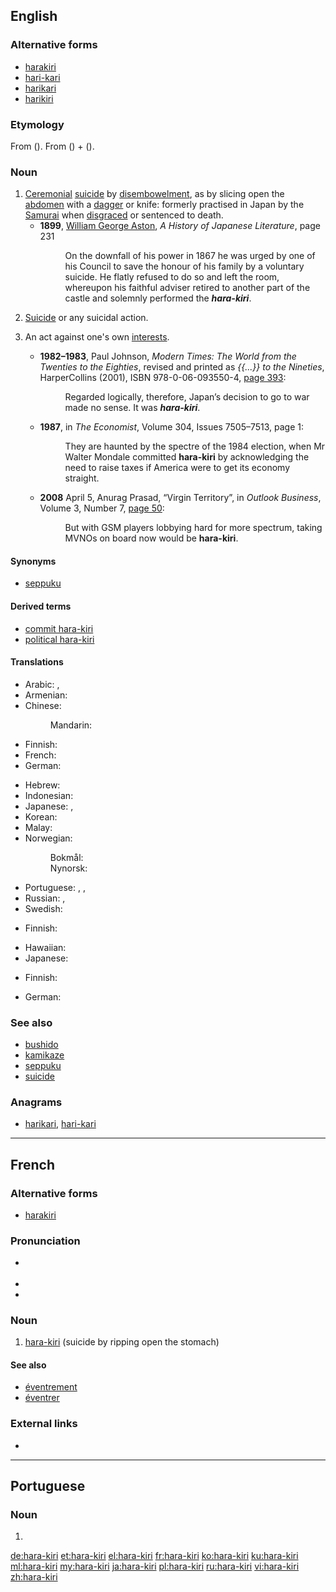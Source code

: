 ==English==
{{wikipedia}}

===Alternative forms===
* [[harakiri]]
* [[hari-kari]] {{qualifier|nonstandard}}
* [[harikari]] {{qualifier|nonstandard}}
* [[harikiri]]

===Etymology===
From {{etyl|ja|en}} {{term|腹切り|sc=Jpan|lang=ja}} ({{term|はらきり||tr=harakiri|sc=Jpan|lang=ja}}). From {{term|腹||[[belly]]|sc=Jpan|lang=ja}} ({{term|はら|tr=hara|sc=Jpan|lang=ja}}) + {{term|切る||[[cut]]|sc=Jpan|lang=ja}} ({{term|きる|tr=kiru|sc=Jpan|lang=ja}}).

===Noun===
{{en-noun|-}}

# [[ceremonial|Ceremonial]] [[suicide]] by [[disembowelment]], as by slicing open the [[abdomen]] with a [[dagger]] or knife: formerly practised in Japan by the [[Samurai]] when [[disgrace]]d or sentenced to death.
#* '''1899''', [[w:William George Aston|William George Aston]], ''A History of Japanese Literature'', page 231
#*: On the downfall of his power in 1867 he was urged by one of his Council to save the honour of his family by a voluntary suicide. He flatly refused to do so and left the room, whereupon his faithful adviser retired to another part of the castle and solemnly performed the '''''hara-kiri'''''.
# [[suicide|Suicide]] or any suicidal action.
# {{context|by extension|figuratively|lang=en}} An act against one's own [[interest]]s.
#* '''1982–1983''', Paul Johnson, ''Modern Times: The World from the Twenties to the Eighties'',<sup >[http://books.google.com/books?id=PslmAAAAMAAJ ]</sup> revised and printed as ''{{...}} to the Nineties'', HarperCollins (2001), ISBN 978-0-06-093550-4, [http://books.google.com/books?id=39UGHZSaqxAC&pg=PA393&dq=hara-kiri page 393]:
#*: Regarded logically, therefore, Japan’s decision to go to war made no sense. It was '''''hara-kiri'''''.
#* '''1987''', in ''The Economist'', Volume 304, Issues 7505–7513,<sup >[http://books.google.com/books?id=p_DtAAAAMAAJ ]</sup> page 1:
#*: They are haunted by the spectre of the 1984 election, when Mr Walter Mondale committed '''hara-kiri''' by acknowledging the need to raise taxes if America were to get its economy straight.
#* '''2008''' April 5, Anurag Prasad, “Virgin Territory”, in ''Outlook Business'', Volume 3, Number 7, [http://books.google.com/books?id=kTEEAAAAMBAJ&pg=PT33&dq=hara-kiri page 50]:
#*: But with GSM players lobbying hard for more spectrum, taking MVNOs on board now would be '''hara-kiri'''.

====Synonyms====
* {{sense|ceremonial suicide by ripping open the abdomen}} [[seppuku]]

====Derived terms====
* [[commit hara-kiri]]
* [[political hara-kiri]]

====Translations====
{{trans-top|ceremonial suicide by ripping open the abdomen}}
* Arabic: {{t|ar|هاراكيري|m|tr=harakiiri}}, {{t|ar|هارا كيري|m|tr=haara kiiri}}
* Armenian: {{t|hy|խարակիրի|tr=xarakiri}}
* Chinese:
*: Mandarin: {{t+|cmn|切腹|tr=qiēfù|sc=Hani}}
* Finnish: {{t+|fi|harakiri}}
* French: {{t+|fr|hara-kiri|m}}
* German: {{t+|de|Harakiri|n}}
{{trans-mid}}
* Hebrew: {{t+|he|חרקירי|m|sc=Hebr}}
* Indonesian: {{t+|id|harakiri}}
* Japanese: {{t|ja|腹切り|tr=[[はらきり]], harakiri}}, {{t+|ja|切腹|tr=[[せっぷく]], seppuku}}
* Korean: {{t|ko|할복|sc=Kore}}
* Malay: {{t|ms|harakiri}}
* Norwegian:
*: Bokmål: {{t|nb|harakiri|m}}
*: Nynorsk: {{t|nn|harakiri|m}}
* Portuguese: {{t+|pt|haraquiri|m}}, {{t+|pt|harakiri|m}}, {{t|pt|hara-kiri|m}}
* Russian: {{t+|ru|харакири|n|tr=xarakíri}}, {{t+|ru|сэппуку|n|tr=seppúku}}
* Swedish: {{t+|sv|harakiri}}
{{trans-bottom}}

{{trans-top|suicide}}
* Finnish: {{t+|fi|harakiri}}
{{trans-mid}}
* Hawaiian: {{t|haw|pepehi make ana ʻia iā iho}}
* Japanese: {{t+|ja|自殺}}
{{trans-bottom}}

{{trans-top|self-destructive act}}
* Finnish: {{t+|fi|harakiri}}
{{trans-mid}}
* German: {{t+|de|Harakiri|n}}
{{trans-bottom}}

===See also===
* [[bushido]]
* [[kamikaze]]
* [[seppuku]]
* [[suicide]]

===Anagrams===
* [[harikari#English|harikari]], [[hari-kari#English|hari-kari]]

----

==French==

===Alternative forms===
* [[harakiri]]

===Pronunciation===
* {{fr-asph}} {{IPA|/a.ʁa ki.ʁi/|lang=fr}}
* {{rhymes|i|lang=fr}}
* {{homophones|harakiri|harakiris|hara-kiris|lang=fr}}

===Noun===
{{fr-noun|m}}

# [[#English|hara-kiri]] (suicide by ripping open the stomach)

====See also====
* [[éventrement]]
* [[éventrer]]

===External links===
* {{R:TLFi}}

----

==Portuguese==

===Noun===
{{pt-noun|m|s}}

# {{alternative spelling of|haraquiri|lang=pt}}

[[de:hara-kiri]]
[[et:hara-kiri]]
[[el:hara-kiri]]
[[fr:hara-kiri]]
[[ko:hara-kiri]]
[[ku:hara-kiri]]
[[ml:hara-kiri]]
[[my:hara-kiri]]
[[ja:hara-kiri]]
[[pl:hara-kiri]]
[[ru:hara-kiri]]
[[vi:hara-kiri]]
[[zh:hara-kiri]]